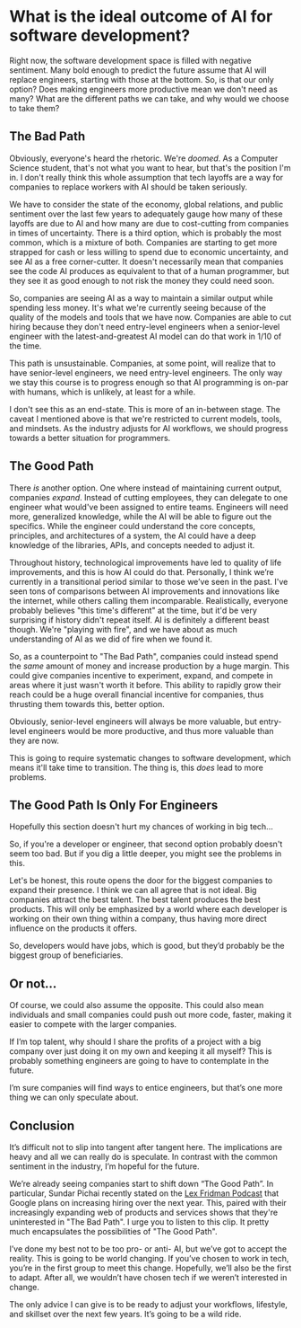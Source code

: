 # What is the ideal outcome of AI for software development?

Right now, the software development space is filled with negative sentiment. Many bold enough to predict the future assume that AI will replace engineers, starting with those at the bottom. So, is that our only option? Does making engineers more productive mean we don't need as many? What are the different paths we can take, and why would we choose to take them?

## The Bad Path

Obviously, everyone's heard the rhetoric. We're *doomed*. As a Computer Science student, that's not what you want to hear, but that's the position I'm in. I don't really think this whole assumption that tech layoffs are a way for companies to replace workers with AI should be taken seriously.

We have to consider the state of the economy, global relations, and public sentiment over the last few years to adequately gauge how many of these layoffs are due to AI and how many are due to cost-cutting from companies in times of uncertainty. There is a third option, which is probably the most common, which is a mixture of both. Companies are starting to get more strapped for cash or less willing to spend due to economic uncertainty, and see AI as a free corner-cutter. It doesn't necessarily mean that companies see the code AI produces as equivalent to that of a human programmer, but they see it as good enough to not risk the money they could need soon.

So, companies are seeing AI as a way to maintain a similar output while spending less money. It's what we're currently seeing because of the quality of the models and tools that we have now. Companies are able to cut hiring because they don't need entry-level engineers when a senior-level engineer with the latest-and-greatest AI model can do that work in 1/10 of the time.

This path is unsustainable. Companies, at some point, will realize that to have senior-level engineers, we need entry-level engineers. The only way we stay this course is to progress enough so that AI programming is on-par with humans, which is unlikely, at least for a while.

I don't see this as an end-state. This is more of an in-between stage. The caveat I mentioned above is that we're restricted to current models, tools, and mindsets. As the industry adjusts for AI workflows, we should progress towards a better situation for programmers.

## The Good Path

There *is* another option. One where instead of maintaining current output, companies *expand*. Instead of cutting employees, they can delegate to one engineer what would've been assigned to entire teams. Engineers will need more, generalized knowledge, while the AI will be able to figure out the specifics. While the engineer could understand the core concepts, principles, and architectures of a system, the AI could have a deep knowledge of the libraries, APIs, and concepts needed to adjust it.

Throughout history, technological improvements have led to quality of life improvements, and this is how AI could do that. Personally, I think we’re currently in a transitional period similar to those we’ve seen in the past. I've seen tons of comparisons between AI improvements and innovations like the internet, while others calling them incomparable. Realistically, everyone probably believes "this time's different" at the time, but it'd be very surprising if history didn't repeat itself. AI is definitely a different beast though. We're "playing with fire", and we have about as much understanding of AI as we did of fire when we found it.

So, as a counterpoint to "The Bad Path", companies could instead spend the *same* amount of money and increase production by a huge margin. This could give companies incentive to experiment, expand, and compete in areas where it just wasn't worth it before. This ability to rapidly grow their reach could be a huge overall financial incentive for companies, thus thrusting them towards this, better option.

Obviously, senior-level engineers will always be more valuable, but entry-level engineers would be more productive, and thus more valuable than they are now.

This is going to require systematic changes to software development, which means it'll take time to transition. The thing is, this *does* lead to more problems.

## The Good Path Is Only For Engineers

Hopefully this section doesn't hurt my chances of working in big tech...

So, if you're a developer or engineer, that second option probably doesn't seem too bad. But if you dig a little deeper, you might see the problems in this.

Let's be honest, this route opens the door for the biggest companies to expand their presence. I think we can all agree that is not ideal. Big companies attract the best talent. The best talent produces the best products. This will only be emphasized by a world where each developer is working on their own thing within a company, thus having more direct influence on the products it offers. 

So, developers would have jobs, which is good, but they’d probably be the biggest group of beneficiaries.

## Or not…

Of course, we could also assume the opposite. This could also mean individuals and small companies could push out more code, faster, making it easier to compete with the larger companies.

If I’m top talent, why should I share the profits of a project with a big company over just doing it on my own and keeping it all myself? This is probably something engineers are going to have to contemplate in the future.

I’m sure companies will find ways to entice engineers, but that’s one more thing we can only speculate about.

## Conclusion

It’s difficult not to slip into tangent after tangent here. The implications are heavy and all we can really do is speculate. In contrast with the common sentiment in the industry, I’m hopeful for the future. 

We’re already seeing companies start to shift down “The Good Path”. In particular, Sundar Pichai recently stated on the [Lex Fridman Podcast](https://www.youtube.com/watch?v=oa_F0DcXKZU) that Google plans on increasing hiring over the next year. This, paired with their increasingly expanding web of products and services shows that they're uninterested in "The Bad Path". I urge you to listen to this clip. It pretty much encapsulates the possibilities of "The Good Path".

I’ve done my best not to be too pro- or anti- AI, but we’ve got to accept the reality. This is going to be world changing. If you’ve chosen to work in tech, you’re in the first group to meet this change. Hopefully, we’ll also be the first to adapt. After all, we wouldn’t have chosen tech if we weren’t interested in change.

The only advice I can give is to be ready to adjust your workflows, lifestyle, and skillset over the next few years. It’s going to be a wild ride. 